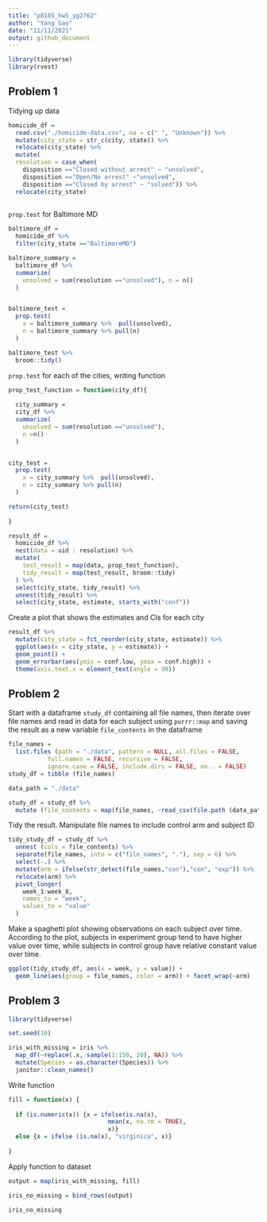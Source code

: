 ```yaml
---
title: "p8105_hw5_yg2762"
author: "Yang Gao"
date: "11/11/2021"
output: github_document
---
```


```r
library(tidyverse)
library(rvest)
```

## Problem 1

Tidying up data
```r
homicide_df = 
  read.csv("./homicide-data.csv", na = c(" ", "Unknown")) %>% 
  mutate(city_state = str_c(city, state)) %>% 
  relocate(city_state) %>%
  mutate(
  resolution = case_when(
    disposition =="Closed without arrest" ~ "unsolved",
    disposition =="Open/No arrest" ~"unsolved",
    disposition =="Closed by arrest" ~ "solved")) %>% 
  relocate(city_state)
  
```

`prop.test` for Baltimore MD

```r
baltimore_df = 
  homicide_df %>% 
  filter(city_state =="BaltimoreMD")

baltimore_summary = 
  baltimore_df %>% 
  summarize(
    unsolved = sum(resolution =="unsolved"), n = n()
  )


baltimore_test = 
  prop.test(
    x = baltimore_summary %>%  pull(unsolved),
    n = baltimore_summary %>% pull(n)
  )

baltimore_test %>% 
  broom::tidy()
```

`prop.test` for each of the cities, writing function

```r
prop_test_function = function(city_df){
  
  city_summary = 
  city_df %>% 
  summarize(
    unsolved = sum(resolution =="unsolved"), 
    n =n()
  )


city_test = 
  prop.test(
    x = city_summary %>%  pull(unsolved),
    n = city_summary %>% pull(n)
  )

return(city_test)
  
}
```


```r
result_df = 
  homicide_df %>% 
  nest(data = uid : resolution) %>% 
  mutate(
    test_result = map(data, prop_test_function),
    tidy_result = map(test_result, broom::tidy)
  ) %>% 
  select(city_state, tidy_result) %>% 
  unnest(tidy_result) %>% 
  select(city_state, estimate, starts_with("conf"))
```

Create a plot that shows the estimates and CIs for each city 

```r
result_df %>% 
  mutate(city_state = fct_reorder(city_state, estimate)) %>% 
  ggplot(aes(x = city_state, y = estimate)) +
  geom_point() +
  geom_errorbar(aes(ymin = conf.low, ymax = conf.high)) +
  theme(axis.text.x = element_text(angle = 90))
```


## Problem 2

Start with a dataframe `study_df` containing all file names, then iterate over file names and read in data for each subject using `purrr::map` and saving the result as a new variable `file_contents` in the dataframe

```r
file_names = 
  list.files (path = "./data", pattern = NULL, all.files = FALSE,
           full.names = FALSE, recursive = FALSE,
           ignore.case = FALSE, include.dirs = FALSE, no.. = FALSE)
study_df = tibble (file_names)

data_path = "./data"

study_df = study_df %>% 
  mutate (file_contents = map(file_names, ~read_csv(file.path (data_path, .))))
```

Tidy the result. Manipulate file names to include control arm and subject ID

```r
tidy_study_df = study_df %>% 
  unnest (cols = file_contents) %>% 
  separate(file_names, into = c("file_names", "."), sep = 6) %>%
  select(-.) %>% 
  mutate(arm = ifelse(str_detect(file_names,"con"),"con", "exp")) %>% 
  relocate(arm) %>% 
  pivot_longer(
    week_1:week_8,
    names_to = "week",
    values_to = "value"
  ) 
```

Make a spaghetti plot showing observations on each subject over time. According to the plot, subjects in experiment group tend to have higher value over time, while subjects in control group have relative constant value over time.

```r
ggplot(tidy_study_df, aes(x = week, y = value)) + 
  geom_line(aes(group = file_names, color = arm)) + facet_wrap(~arm)
```




## Problem 3

```r
library(tidyverse)

set.seed(10)

iris_with_missing = iris %>% 
  map_df(~replace(.x, sample(1:150, 20), NA)) %>%
  mutate(Species = as.character(Species)) %>% 
  janitor::clean_names()
```

Write function

```r
fill = function(x) {
  
  if (is.numeric(x)) {x = ifelse(is.na(x), 
                            mean(x, na.rm = TRUE), 
                            x)} 
  else {x = ifelse (is.na(x), "virginica", x)}
  
}
```

Apply function to dataset

```r
output = map(iris_with_missing, fill)

iris_no_missing = bind_rows(output)

iris_no_missing
```

